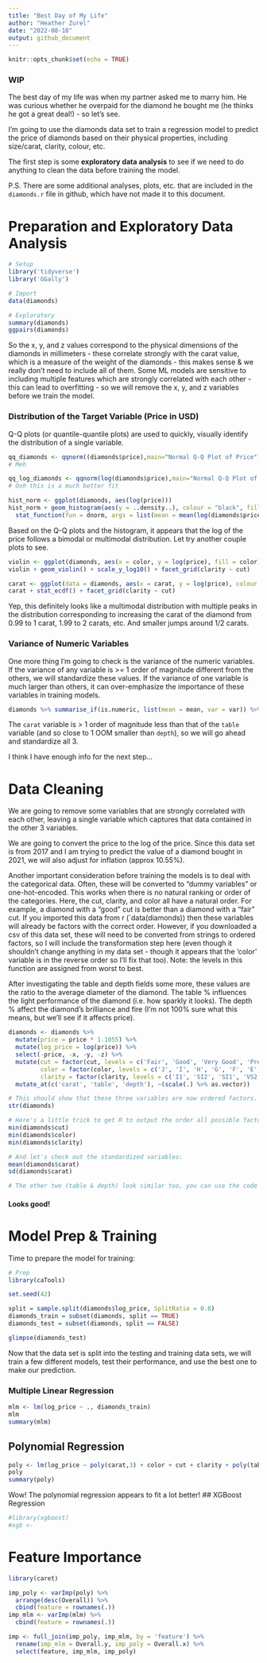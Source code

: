 ```yaml
---
title: "Best Day of My Life"
author: "Heather Zurel"
date: "2022-08-18"
output: github_document
---
```


```r
knitr::opts_chunk$set(echo = TRUE)
```
### WIP
The best day of my life was when my partner asked me to marry him.  He was curious whether he overpaid for the diamond he bought me (he thinks he got a great deal!) - so let's see. 

I'm going to use the diamonds data set to train a regression model to predict the price of diamonds based on their physical properties, including size/carat, clarity, colour, etc. 

The first step is some **exploratory data analysis** to see if we need to do anything to clean the data before training the model.

P.S. There are some additional analyses, plots, etc. that are included in the `diamonds.r` file in github, which have not made it to this document.  

# Preparation and Exploratory Data Analysis

```r
# Setup
library('tidyverse')
library('GGally')

# Import
data(diamonds)

# Exploratory 
summary(diamonds)
ggpairs(diamonds)
```

So the x, y, and z values correspond to the physical dimensions of the diamonds in millimeters - these correlate strongly with the carat value, which is a measure of the weight of the diamonds - this makes sense & we really don't need to include all of them.  Some ML models are sensitive to including multiple features which are strongly correlated with each other - this can lead to overfitting - so we will remove the x, y, and z variables before we train the model. 

### Distribution of the Target Variable (Price in USD)
Q-Q plots (or quantile-quantile plots) are used to quickly, visually identify the distribution of a single variable.  

```r
qq_diamonds <- qqnorm((diamonds$price),main="Normal Q-Q Plot of Price");qqline((diamonds$price))
# Meh

qq_log_diamonds <- qqnorm(log(diamonds$price),main="Normal Q-Q Plot of log Price");qqline(log(diamonds$price))
# Ooh this is a much better fit
```
```r
hist_norm <- ggplot(diamonds, aes(log(price))) 
hist_norm + geom_histogram(aes(y = ..density..), colour = "black", fill = 'lightblue') + 
  stat_function(fun = dnorm, args = list(mean = mean(log(diamonds$price)), sd = sd(log(diamonds$price))))

```

Based on the Q-Q plots and the  histogram, it appears that the log of the price follows a bimodal or multimodal distribution.  Let try another couple plots to see.  

```r
violin <- ggplot(diamonds, aes(x = color, y = log(price), fill = color))
violin + geom_violin() + scale_y_log10() + facet_grid(clarity ~ cut)

carat <- ggplot(data = diamonds, aes(x = carat, y = log(price), colour = color)) 
carat + stat_ecdf() + facet_grid(clarity ~ cut)
```

Yep, this definitely looks like a multimodal distribution with multiple peaks in the distribution corresponding to increasing the carat of the diamond from 0.99 to 1 carat, 1.99 to 2 carats, etc. And smaller jumps around 1/2 carats. 

### Variance of Numeric Variables

One more thing I'm going to check is the variance of the numeric variables.  If the variance of any variable is >= 1 order of magnitude different from the others, we will standardize these values.  If the variance of one variable is much larger than others, it can over-emphasize the importance of these variables in training models. 

```r
diamonds %>% summarise_if(is.numeric, list(mean = mean, var = var)) %>% t()
```

The `carat` variable is > 1 order of magnitude less than that of the `table` variable (and so close to 1 OOM smaller than `depth`), so we will go ahead and standardize all 3. 

I think I have enough info for the next step...

# Data Cleaning

We are going to remove some variables that are strongly correlated with each other, leaving a single variable which captures that data contained in the other 3 variables.  

We are going to convert the price to the log of the price. Since this data set is from 2017 and I am trying to predict the value of a diamond bought in 2021, we will also adjust for inflation (approx 10.55%).

Another important consideration before training the models is to deal with the categorical data.  Often, these will be converted to "dummy variables" or one-hot-encoded.  This works when there is no natural ranking or order of the categories.  Here, the cut, clarity, and color all have a natural order.  For example, a diamond with a "good" cut is better than a diamond with a "fair" cut.  If you imported this data from r (`data(diamonds)) then these variables will already be factors with the correct order.  However, if you downloaded a csv of this data set, these will need to be converted from strings to ordered factors, so I will include the transformation step here (even though it shouldn't change anything in my data set - though  it appears that the 'color' variable is in the reverse order so I'll fix that too). Note: the levels in this function are assigned from worst to best.  

After investigating the table and depth fields some more, these values are the ratio to the average diameter of the diamond. The table % influences the light performance of the diamond (i.e. how sparkly it looks).  The depth % affect the diamond's brilliance and fire (I'm not 100% sure what this means, but we'll see if it affects price). 

```r
diamonds <- diamonds %>%
  mutate(price = price * 1.1055) %>%
  mutate(log_price = log(price)) %>%
  select(-price, -x, -y, -z) %>%
  mutate(cut = factor(cut, levels = c('Fair', 'Good', 'Very Good', 'Premium', 'Ideal'), ordered = TRUE),
         color = factor(color, levels = c('J', 'I', 'H', 'G', 'F', 'E', 'D'), ordered = TRUE),
         clarity = factor(clarity, levels = c('I1', 'SI2', 'SI1', 'VS2', 'VS1', 'VVS2', 'VVS1', 'IF'), ordered = TRUE)) %>%
  mutate_at(c('carat', 'table', 'depth'), ~(scale(.) %>% as.vector))

# This should show that these three variables are now ordered factors.
str(diamonds)

# Here's a little trick to get R to output the order all possible factor levels, instead of just the first few:
min(diamonds$cut)
min(diamonds$color)
min(diamonds$clarity)

# And let's check out the standardized variables:
mean(diamonds$carat)
sd(diamonds$carat)

# The other two (table & depth) look similar too, you can use the code in diamonds.r to check for yourself. 
```
#### Looks good!  

# Model Prep & Training
Time to prepare the model for training:

```r
# Prep
library(caTools)

set.seed(42)

split = sample.split(diamonds$log_price, SplitRatio = 0.8)
diamonds_train = subset(diamonds, split == TRUE)
diamonds_test = subset(diamonds, split == FALSE)

glimpse(diamonds_test)
```

Now that the data set is split into the testing and training data sets, we will train a few different models, test their performance, and use the best one to make our prediction. 

### Multiple Linear Regression
```r
mlm <- lm(log_price ~ ., diamonds_train)
mlm
summary(mlm)
```
## Polynomial Regression
```r
poly <- lm(log_price ~ poly(carat,3) + color + cut + clarity + poly(table,3) + poly(depth,3), diamonds_train)
poly
summary(poly)
```
Wow!  The polynomial regression appears to fit a lot better!
## XGBoost Regression
```r
#library(xgboost)
#xgb <- 
```

# Feature Importance
```r
library(caret)

imp_poly <- varImp(poly) %>%
  arrange(desc(Overall)) %>%
  cbind(feature = rownames(.))
imp_mlm <- varImp(mlm) %>%
  cbind(feature = rownames(.))

imp <- full_join(imp_poly, imp_mlm, by = 'feature') %>%
  rename(imp_mlm = Overall.y, imp_poly = Overall.x) %>%
  select(feature, imp_mlm, imp_poly)

```
